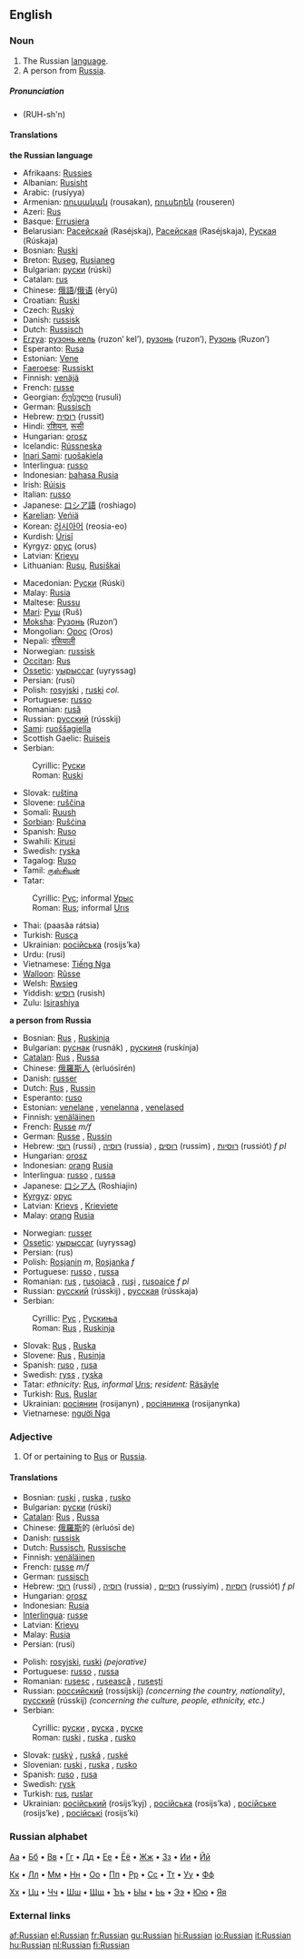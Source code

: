 {{interwiktionary|code=ru}}
==English==
{{wikipedia}}
===Noun===
{{en-noun}}

#The Russian [[language]].
#A person from [[Russia]].

=====Pronunciation=====
* {{IPA|/'rʌʃ(ə)n/}}  (RUH-sh'n)

====Translations====
'''the Russian language'''
{{top}}
*Afrikaans: [[Russies]]
*Albanian: [[Rusisht]]
*Arabic: {{ARchar|[[روسية]]}} (rusíyya) {{f}}
*Armenian: [[ռուսական]] (rousakan), [[ռուսերեն]] (rouseren)
*Azeri: [[Rus]]
*Basque: [[Errusiera]]
*Belarusian: [[Расейскай]] (Raséjskaj), [[Расейская]] (Raséjskaja), [[Руская]] (Rúskaja)
*Bosnian: [[Ruski]] {{m}}
*Breton: [[Ruseg]], [[Rusianeg]]
*Bulgarian: [[руски]] (rúski) {{m}}
*Catalan: [[rus]] {{m}}
*Chinese: [[俄語]]/[[俄语]] (èryǔ)
*Croatian: [[Ruski]] {{m}}
*Czech: [[Ruský]]
*Danish: [[russisk]]
*Dutch: [[Russisch]]
*[[Erzya]]: [[рузонь кель]] (ruzon’ kel’), [[рузонь]] (ruzon’), [[Рузонь]] (Ruzon’)
*Esperanto: [[Rusa]]
*Estonian: [[Vene]]
*[[Faeroese]]: [[Russiskt]]
*Finnish: [[venäjä]]
*French: [[russe]] {{m}}
*Georgian: [[რუსული]] (rusuli)
*German: [[Russisch]] {{n}}
*Hebrew: [[רוסית]] (russit)
*Hindi: [[रशियन]], [[रूसी]] <!--Transliteration needed.-->
*Hungarian: [[orosz]]
*Icelandic: [[Rússneska]]
*[[Inari Sami]]: [[ruošakiela]]
*Interlingua: [[russo]]
*Indonesian: [[bahasa Rusia]]
*Irish: [[Rúisis]]
*Italian: [[russo]]
*Japanese: [[ロシア語]] (roshiago)
*[[Karelian]]: [[Veńiä]]
*Korean: [[러시아어]] (reosia-eo)
*Kurdish: [[Ûrisî]]
*Kyrgyz: [[орус]] (orus)
*Latvian: [[Krievu]]
*Lithuanian: [[Rusų]], [[Rusiškai]]
{{mid}}
*Macedonian: [[Руски]] (Rúski)
*Malay: [[Rusia]]
*Maltese: [[Russu]]
*[[Mari]]: [[Руш]] (Ruš)
*[[Moksha]]: [[Рузонь]] (Ruzon’)
*Mongolian: [[Орос]] (Oros)
*Nepali: [[रसियाली]]
*Norwegian: [[russisk]]
*[[Occitan]]: [[Rus]]
*[[Ossetic]]: [[уырыссаг]] (uyryssag)
*Persian: {{FAchar|[[روسی]]}} (rusi)
*Polish:  [[rosyjski]] {{m}}, [[ruski]] {{m}} ''col.''
*Portuguese: [[russo]] {{m}}
*Romanian: [[rusă]] {{f}}
*Russian: [[русский]] (rússkij) {{m}}
*[[Sami]]: [[ruoššagiella]]
*Scottish Gaelic: [[Ruiseis]] {{f}}
*Serbian:
:Cyrillic: [[Руски]] {{m}}
:Roman: [[Ruski]] {{m}}
*Slovak: [[ruština]] {{f}}
*Slovene: [[ruščina]] {{f}}
*Somali: [[Ruush]]
*[[Sorbian]]: [[Rušćina]]
*Spanish: [[Ruso]] {{m}}
*Swahili: [[Kirusi]]
*Swedish: [[ryska]]
*Tagalog: [[Ruso]]
*Tamil: [[ருஸ்சியன்]]
*Tatar: 
:Cyrillic: [[Рус]]; informal [[Урыс]]
:Roman: [[Rus]]; informal [[Urıs]]
*Thai: {{THchar|[[ภาษารัสเซีย]]}} (paasăa rátsia)
*Turkish: [[Rusça]]
*Ukrainian: [[російська]] (rosijs’ka)
*Urdu: {{URchar|[[روسی]]}} (rusi)
*Vietnamese: [[Tiếng Nga]]
*[[Walloon]]: [[Rûsse]]
*Welsh: [[Rwsieg]]
*Yiddish: [[רוסיש]] (rusish)
*Zulu: [[Isirashiya]]
{{bottom}}

'''a person from Russia'''
{{top}}
*Bosnian: [[Rus]] {{m}}, [[Ruskinja]] {{f}}
*Bulgarian: [[руснак]] (rusnák) {{m}}, [[рускиня]] (ruskínja) {{f}}
*[[Catalan]]: [[Rus]] {{m}}, [[Russa]] {{f}}
*Chinese: [[俄羅斯人]] (èrluósīrén)
*Danish: [[russer]]
*Dutch: [[Rus]] {{m}}, [[Russin]] {{f}}
*Esperanto: [[ruso]]
*Estonian: [[venelane]] {{m}}, [[venelanna]] {{f}}, [[venelased]] {{p}}
*Finnish: [[venäläinen]]
*French: [[Russe]] ''m/f''
*German: [[Russe]] {{m}}, [[Russin]] {{f}}
*Hebrew: [[רוסי]] (russi) {{m}}, [[רוסיה]] (russia) {{f}}, [[רוסים]] (russim) {{p}}, [[רוסיות]] (russiót) ''f pl''
*Hungarian: [[orosz]]
*Indonesian: [[orang]] [[Rusia]]
*Interlingua: [[russo]] {{m}}, [[russa]] {{f}}
*Japanese: [[ロシア人]] (Roshiajin)
*[[Kyrgyz]]: [[орус]]
*Latvian: [[Krievs]] {{m}}, [[Krieviete]] {{f}}
*Malay: [[orang]] [[Rusia]]
{{mid}}
*Norwegian: [[russer]]
*[[Ossetic]]: [[уырыссаг]] (uyryssag)
*Persian: {{FAchar|[[روس]]}} (rus)
*Polish: [[Rosjanin]] ''m'', [[Rosjanka]] ''f''
*Portuguese: [[russo]] {{m}}, [[russa]] {{f}}
*Romanian: [[rus]] {{m}}, [[rusoiacă]] {{f}}, [[ruşi]] {{p}}, [[rusoaice]] ''f pl''
*Russian: [[русский]] (rússkij) {{m}}, [[русская]] (rússkaja) {{f}}
*Serbian:
:Cyrillic: [[Рус]] {{m}}, [[Рускиња]] {{f}}
:Roman: [[Rus]] {{m}}, [[Ruskinja]] {{f}}
*Slovak: [[Rus]] {{m}}, [[Ruska]] {{f}}
*Slovene: [[Rus]] {{m}}, [[Rusinja]] {{f}}
*Spanish: [[ruso]] {{m}}, [[rusa]] {{f}}
*Swedish: [[ryss]] {{m}}, [[ryska]] {{f}}
*Tatar: ''ethnicity:'' [[Rus]], ''informal'' [[Urıs]]; ''resident:'' [[Räsäyle]]
*Turkish: [[Rus]], [[Ruslar]] {{p}}
*Ukrainian: [[росіянин]] (rosijanyn) {{m}}, [[росіянинка]] (rosijanynka) {{f}}
*Vietnamese: [[người Nga]]
{{bottom}}

===Adjective===
{{en-adj}}

#Of or pertaining to [[Rus]] or [[Russia]].

====Translations====
{{top}}
*Bosnian: [[ruski]] {{m}}, [[ruska]] {{f}}, [[rusko]] {{n}}
*Bulgarian: [[руски]] (rúski) {{m}}
*[[Catalan]]: [[Rus]] {{m}}, [[Russa]] {{f}}
*Chinese: [[俄羅斯]]的 (èrluósī de)
*Danish: [[russisk]]
*Dutch: [[Russisch]], [[Russische]]
*Finnish: [[venäläinen]]
*French: [[russe]] ''m/f''
*German: [[russisch]]
*Hebrew: [[רוסי]] (russi) {{m}}, [[רוסיה]] (russia) {{f}}, [[רוסיים]] (russiyím) {{p}}, [[רוסיות]] (russiót) ''f pl''
*Hungarian: [[orosz]]
*Indonesian: [[Rusia]]
*[[Interlingua]]: [[russe]]
*Latvian: [[Krievu]]
*Malay: [[Rusia]]
*Persian: {{FAchar|[[روسی]]}} (rusi)
{{mid}}
*Polish: [[rosyjski]], [[ruski]] ''(pejorative)''
*Portuguese: [[russo]] {{m}}, [[russa]] {{f}}
*Romanian: [[rusesc]] {{m}}, [[rusească]] {{f}}, [[ruseşti]] {{p}}
*Russian: [[российский]] (rossíjskij) {{m}} ''(concerning the country, nationality)'', [[русский]] (rússkij) {{m}} ''(concerning the culture, people, ethnicity, etc.)'' 
*Serbian:
:Cyrillic: [[руски]] {{m}}, [[руска]] {{f}}, [[руске]] {{n}}
:Roman: [[ruski]] {{m}}, [[ruska]] {{f}}, [[rusko]] {{n}}
*Slovak: [[ruský]] {{m}}, [[ruská]] {{f}}, [[ruské]] {{n}}
*Slovenian: [[ruski]] {{m}}, [[ruska]] {{f}}, [[rusko]] {{n}}
*Spanish: [[ruso]] {{m}}, [[rusa]] {{f}}
*Swedish: [[rysk]]
*Turkish: [[rus]], [[ruslar]] {{p}}
*Ukrainian: [[російський]] (rosijs’kyj) {{m}}, [[російська]] (rosijs’ka) {{f}}, [[російське]] (rosijs’ke) {{n}}, [[російські]] (rosijs’ki) {{p}}
{{bottom}}

===Russian alphabet===
[[Index:Russian/а|Аа]] • [[Index:Russian/б|Бб]] • [[Index:Russian/в|Вв]] • [[Index:Russian/г|Гг]] • [[Index:Russian/д|Дд]] • [[Index:Russian/е|Ее]] • [[Index:Russian/ё|Ёё]] • [[Index:Russian/ж|Жж]] • [[Index:Russian/з|Зз]] • [[Index:Russian/и|Ии]] • [[Index:Russian/й|Йй]]

[[Index:Russian/к|Кк]] • [[Index:Russian/л|Лл]] • [[Index:Russian/м|Мм]] • [[Index:Russian/н|Нн]] • [[Index:Russian/о|Оо]] • [[Index:Russian/п|Пп]] • [[Index:Russian/р|Рр]] • [[Index:Russian/с|Сс]] • [[Index:Russian/т|Тт]] • [[Index:Russian/у|Уу]] • [[Index:Russian/ф|Фф]]

[[Index:Russian/х|Хх]] • [[Index:Russian/ц|Цц]] • [[Index:Russian/ч|Чч]] • [[Index:Russian/ш|Шш]] • [[Index:Russian/щ|Щщ]] • [[Index:Russian/ъ|Ъъ]] • [[Index:Russian/ы|Ыы]] • [[Index:Russian/ь|Ьь]] • [[Index:Russian/э|Ээ]] • [[Index:Russian/ю|Юю]] • [[Index:Russian/я|Яя]]

===External links===
{{ethnologue|code=rus}}

[[af:Russian]]
[[el:Russian]]
[[fr:Russian]]
[[gu:Russian]]
[[hi:Russian]]
[[io:Russian]]
[[it:Russian]]
[[hu:Russian]]
[[nl:Russian]]
[[fi:Russian]]